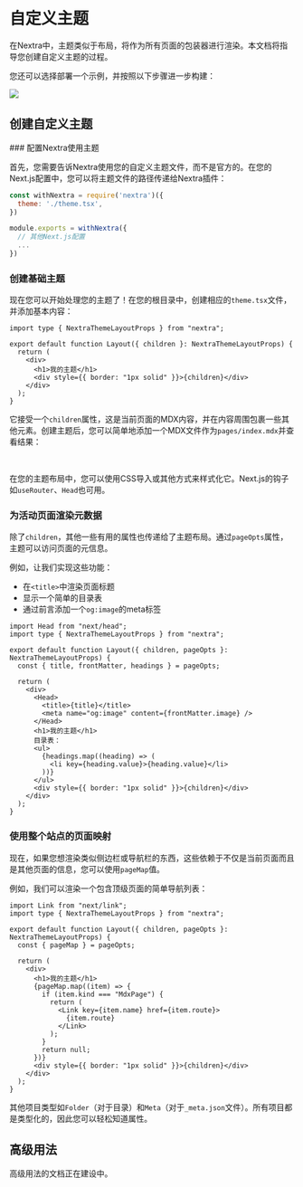 
# 自定义主题

在Nextra中，主题类似于布局，将作为所有页面的包装器进行渲染。本文档将指导您创建自定义主题的过程。

您还可以选择部署一个示例，并按照以下步骤进一步构建：

[![](https://vercel.com/button)](https://vercel.com/new/clone?s=https%3A%2F%2Fgithub.com%2Fshuding%2Fnextra-example&showOptionalTeamCreation=false)

## 创建自定义主题

<Steps>
### 配置Nextra使用主题

首先，您需要告诉Nextra使用您的自定义主题文件，而不是官方的。在您的Next.js配置中，您可以将主题文件的路径传递给Nextra插件：

```js {2} filename="next.config.js"
const withNextra = require('nextra')({
  theme: './theme.tsx',
})

module.exports = withNextra({
  // 其他Next.js配置
  ...
})
```

### 创建基础主题

现在您可以开始处理您的主题了！在您的根目录中，创建相应的`theme.tsx`文件，并添加基本内容：

```tsx filename="theme.tsx" /children/
import type { NextraThemeLayoutProps } from "nextra";

export default function Layout({ children }: NextraThemeLayoutProps) {
  return (
    <div>
      <h1>我的主题</h1>
      <div style={{ border: "1px solid" }}>{children}</div>
    </div>
  );
}
```

它接受一个`children`属性，这是当前页面的MDX内容，并在内容周围包裹一些其他元素。创建主题后，您可以简单地添加一个MDX文件作为`pages/index.mdx`并查看结果：


<Screenshot src={customThemeImage} alt="Custom theme" />

<br />

在您的主题布局中，您可以使用CSS导入或其他方式来样式化它。Next.js的钩子如`useRouter`、`Head`也可用。

### 为活动页面渲染元数据

除了`children`，其他一些有用的属性也传递给了主题布局。通过`pageOpts`属性，主题可以访问页面的元信息。

例如，让我们实现这些功能：

- 在`<title>`中渲染页面标题
- 显示一个简单的目录表
- 通过前言添加一个`og:image`的meta标签

```tsx filename="theme.tsx" /pageOpts/
import Head from "next/head";
import type { NextraThemeLayoutProps } from "nextra";

export default function Layout({ children, pageOpts }: NextraThemeLayoutProps) {
  const { title, frontMatter, headings } = pageOpts;

  return (
    <div>
      <Head>
        <title>{title}</title>
        <meta name="og:image" content={frontMatter.image} />
      </Head>
      <h1>我的主题</h1>
      目录表：
      <ul>
        {headings.map((heading) => (
          <li key={heading.value}>{heading.value}</li>
        ))}
      </ul>
      <div style={{ border: "1px solid" }}>{children}</div>
    </div>
  );
}
```

### 使用整个站点的页面映射

现在，如果您想渲染类似侧边栏或导航栏的东西，这些依赖于不仅是当前页面而且是其他页面的信息，您可以使用`pageMap`值。

例如，我们可以渲染一个包含顶级页面的简单导航列表：

```tsx filename="theme.tsx" /pageMap/
import Link from "next/link";
import type { NextraThemeLayoutProps } from "nextra";

export default function Layout({ children, pageOpts }: NextraThemeLayoutProps) {
  const { pageMap } = pageOpts;

  return (
    <div>
      <h1>我的主题</h1>
      {pageMap.map((item) => {
        if (item.kind === "MdxPage") {
          return (
            <Link key={item.name} href={item.route}>
              {item.route}
            </Link>
          );
        }
        return null;
      })}
      <div style={{ border: "1px solid" }}>{children}</div>
    </div>
  );
}
```

其他项目类型如`Folder`（对于目录）和`Meta`（对于`_meta.json`文件）。所有项目都是类型化的，因此您可以轻松知道属性。

</Steps>

## 高级用法

<Callout type="warning">高级用法的文档正在建设中。</Callout>
